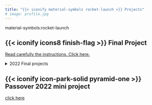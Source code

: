```yaml
---
title: "{{< iconify material-symbols rocket-launch >}} Projects"
# image: profile.jpg
---
```


material-symbols:rocket-launch

## {{< iconify icons8 finish-flag >}} Final Project

[Read carefully the instructions. Click here.](/posts/projects/final-project.html)

<details><summary>2022 Final projects</summary>
| Team | Project                                                      |
|------|--------------------------------------------------------------|
| <i class="bi bi-github"></i> &nbsp; [Ronna Melamed Bat -- May Nir](https://github.com/mayniragqueen/agrotech-project) | Measuring PAR outside and inside the greenhouse              |
| <i class="bi bi-github"></i> &nbsp; [Avital Akerman --  Elad Greenfeld](https://github.com/vitoska26/agrotech_project) | Automated Irrigation System                                  |
| <i class="bi bi-github"></i> &nbsp; [Nadav Hen -- Guy Donagi -- David Zingerman](https://github.com/puginarug/GreenTemp) | Temporal and spatial temperature measurement in a greenhouse |
| <i class="bi bi-github"></i> &nbsp; [Zeev Rozman -- Imri Zadak -- Alex Evenko-Greenapple](https://github.com/Alevegreen/Agtechcourse_finproject) | weather station                                              |
| <i class="bi bi-github"></i> &nbsp; [Yuval Chemke -- Reem Har Levi](https://github.com/yuvalchemke/-Hydrophonics---Monitoring-and-Balance-by-detection) | Hydroponics Monitoring and Balance                           |
| <i class="bi bi-github"></i> &nbsp; [Peleg Atir -- Aviad Mendelovich -- Ruth Yitzhaki](https://github.com/Ruthyitzhaki/Agrotech-lab-2022) | VPD control using automatic sprinklers                       |
| <i class="bi bi-github"></i> &nbsp; [Amir Sheffer -- Yitzchak Kanovsky -- Aviv Saadia](https://github.com/amirsheffer/Agro-tech-project) | 3D heatmap model of a greenhouse                             |

</details>

## {{< iconify icon-park-solid pyramid-one >}} Passover 2022 mini project

[click here](/posts/projects/passover-2022-mini-project.html)

<!-- ## {{< iconify mingcute transfer-3-line >}} Borrowing equipment

[click here](/posts/projects/borrowing-equipment.html)

## {{< iconify file-icons arduino >}} Arduino Nano

[click here](/posts/projects/arduino-nano.html) -->